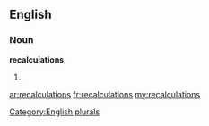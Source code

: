 ==English==

===Noun===
'''recalculations'''

# {{plural of|[[recalculation]]}}

[[Category:English plurals]]

[[ar:recalculations]]
[[fr:recalculations]]
[[my:recalculations]]